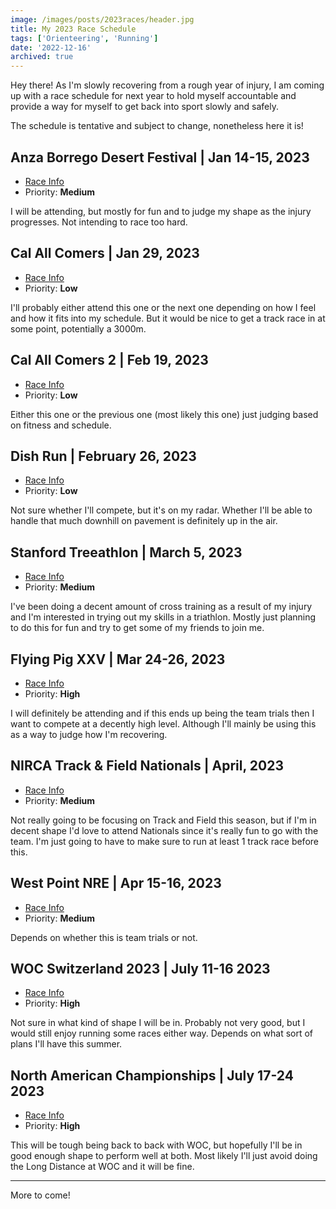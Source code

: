 ```yaml
---
image: /images/posts/2023races/header.jpg
title: My 2023 Race Schedule
tags: ['Orienteering', 'Running']
date: '2022-12-16'
archived: true
---
```


Hey there! As I'm slowly recovering from a rough year of injury,
I am coming up with a race schedule for next year to hold myself accountable and
provide a way for myself to get back into sport slowly and safely.

The schedule is tentative and subject to change, nonetheless here it is!

## Anza Borrego Desert Festival | Jan 14-15, 2023

- [Race Info](https://www.attackpoint.org/eventdetail.jsp/event_54477)
- Priority: **Medium**

I will be attending, but mostly for fun and to judge my shape as the injury progresses. Not intending to
race too hard.

## Cal All Comers | Jan 29, 2023

- [Race Info](https://calbears.com/sports/track-and-field/schedule/2022)
- Priority: **Low**

I'll probably either attend this one or the next one depending on how I feel and how it fits into my schedule.
But it would be nice to get a track race in at some point, potentially a 3000m.

## Cal All Comers 2 | Feb 19, 2023

- [Race Info](https://calbears.com/sports/track-and-field/schedule/2022)
- Priority: **Low**

Either this one or the previous one (most likely this one) just judging based on fitness and schedule.

## Dish Run | February 26, 2023

- [Race Info](https://web.stanford.edu/group/runningclub/dish.html)
- Priority: **Low**

Not sure whether I'll compete, but it's on my radar. Whether I'll be able to handle that much downhill on pavement is definitely
up in the air.

## Stanford Treeathlon | March 5, 2023

- [Race Info](http://www.stanfordtreeathlon.com/)
- Priority: **Medium**

I've been doing a decent amount of cross training as a result of my injury and I'm interested in trying out my skills in a triathlon.
Mostly just planning to do this for fun and try to get some of my friends to join me.

## Flying Pig XXV | Mar 24-26, 2023

- [Race Info](https://www.attackpoint.org/eventdetail.jsp/event_49630)
- Priority: **High**

I will definitely be attending and if this ends up being the team trials then I want to compete at a decently high level.
Although I'll mainly be using this as a way to judge how I'm recovering.

## NIRCA Track & Field Nationals | April, 2023

- [Race Info](https://clubrunning.org/races/race_info.php?race=957)
- Priority: **Medium**

Not really going to be focusing on Track and Field this season, but if I'm in decent shape I'd love to
attend Nationals since it's really fun to go with the team. I'm just going to have to make sure to run
at least 1 track race before this.

## West Point NRE | Apr 15-16, 2023

- [Race Info](https://www.attackpoint.org/eventdetail.jsp/event_53718)
- Priority: **Medium**

Depends on whether this is team trials or not.

## WOC Switzerland 2023 | July 11-16 2023

- [Race Info](https://woc2023.ch/)
- Priority: **High**

Not sure in what kind of shape I will be in. Probably not very good, but I would still enjoy running
some races either way. Depends on what sort of plans I'll have this summer.

## North American Championships | July 17-24 2023

- [Race Info](https://woc2023.ch/)
- Priority: **High**

This will be tough being back to back with WOC, but hopefully I'll be in good enough shape to perform well
at both. Most likely I'll just avoid doing the Long Distance at WOC and it will be fine.

---

More to come!
